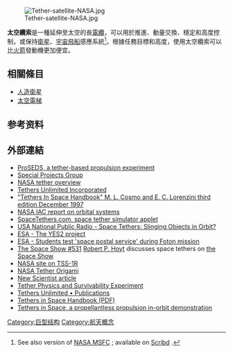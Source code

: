 [[Image:Tether-satellite-NASA.jpg|frame]]

'''太空纜索'''是一種延伸至太空的長[[電纜|電纜]]，可以用於推進、動量交換、穩定和高度控制，或保持[[衛星|衛星]]、[[宇宙飛船|宇宙飛船]]感應系統<ref name= "handbook">{{cite web |editor=Cosmo, M. L. |editor2=Lorenzini, E. C. |title=Tethers In Space Handbook |date=December 1998 |publisher=NASA |url=http://ntrs.nasa.gov/archive/nasa/casi.ntrs.nasa.gov/19980018321_1998056794.pdf |edition=3rd |accessdate=20 October 2010 |archive-date=2014-01-09 |archive-url=https://web.archive.org/web/20140109231038/http://ntrs.nasa.gov/archive/nasa/casi.ntrs.nasa.gov/19980018321_1998056794.pdf |dead-url=no }} See also version of [http://www.nasa.gov/centers/marshall/pdf/337451main_Tethers_In_Space_Handbook_Section_1_2.pdf NASA MSFC] {{Wayback|url=http://www.nasa.gov/centers/marshall/pdf/337451main_Tethers_In_Space_Handbook_Section_1_2.pdf |date=20111027063548 }};
available on [http://www.scribd.com/doc/13841374/Tethers-in-Space-Handbook-3rd-Ed Scribd] {{Wayback|url=http://www.scribd.com/doc/13841374/Tethers-in-Space-Handbook-3rd-Ed |date=20160421184124 }}.</ref>。根據任務目標和高度，使用太空纜索可以比[[火箭|火箭]]發動機更加便宜。

==相關條目==
*[[人造衛星|人造衛星]]
*[[太空電梯|太空電梯]]

==参考资料==
{{reflist}}

==外部連結==
{{Commons category}}
* [https://web.archive.org/web/20060519105129/http://data.engin.umich.edu/Icarus/proseds_ed.html ProSEDS, a tether-based propulsion experiment]
* [https://web.archive.org/web/20051210044159/http://cfa-www.harvard.edu/~spgroup/ Special Projects Group]
* [http://www1.msfc.nasa.gov/NEWSROOM/background/facts/momentum.pdf NASA tether overview]{{Wayback|url=http://www1.msfc.nasa.gov/NEWSROOM/background/facts/momentum.pdf |date=20041030075854 }}
* [http://www.tethers.com/ Tethers Unlimited Incorporated]{{Wayback|url=http://www.tethers.com/ |date=20160724194303 }}
* [http://www.tethers.com/papers/TethersInSpace.pdf "Tethers In Space Handbook" M. L. Cosmo and E. C. Lorenzini third edition December 1997]{{Wayback|url=http://www.tethers.com/papers/TethersInSpace.pdf |date=20071006101028 }}
* [http://www.niac.usra.edu/files/library/meetings/fellows/nov99/355Bogar.pdf  NASA IAC report on orbital systems]{{Wayback|url=http://www.niac.usra.edu/files/library/meetings/fellows/nov99/355Bogar.pdf |date=20160212191315 }}
* [http://spacetethers.com/ SpaceTethers.com, space tether simulator applet]{{Wayback|url=http://spacetethers.com/ |date=20160728140618 }}
* [https://www.npr.org/templates/story/story.php?storyId=9574513 USA National Public Radio - Space Tethers: Slinging Objects in Orbit?]{{Wayback|url=https://www.npr.org/templates/story/story.php?storyId=9574513 |date=20191015050855 }}
* [https://web.archive.org/web/20070808173656/http://www.esa.int/esaED/SEMVJ1AATME_highereducation_0.html ESA - The YES2 project]
* [http://www.esa.int/esaHS/SEMG3ZU681F_index_0.html ESA - Students test 'space postal service' during Foton mission]{{Wayback|url=http://www.esa.int/esaHS/SEMG3ZU681F_index_0.html |date=20121021044733 }}
* [https://web.archive.org/web/20110727162629/http://www.thespaceshow.com/detail.asp?q=531 The Space Show #531] [[Robert_P._Hoyt|Robert P. Hoyt]] discusses space tethers on [[the_Space_Show|the Space Show]]
* [https://web.archive.org/web/20080205052455/http://liftoff.msfc.nasa.gov/Shuttle/STS-75/tss-1r/tss-1r.html NASA site on TSS-1R]
* [https://archive.today/20121213180913/http://science.nasa.gov/headlines/y2007/11jun_ff.htm?list877264 NASA Tether Origami]
* [https://www.newscientist.com/article.ns?id=dn7009 New Scientist article]{{Wayback|url=https://www.newscientist.com/article.ns?id=dn7009 |date=20080223152306 }}
* [http://code8100.nrl.navy.mil/programs/tips.htm Tether Physics and Survivability Experiment]{{Wayback|url=http://code8100.nrl.navy.mil/programs/tips.htm |date=20110718212101 }}
* [https://web.archive.org/web/20061110091537/http://www.tethers.com/TUPubs.html Tethers Unlimited • Publications]
* [https://web.archive.org/web/20070301060946/http://cfa-www.harvard.edu/spgroup/handbook.html Tethers in Space Handbook (PDF)]
* [http://repository.tudelft.nl/view/ir/uuid%3A9d437e58-82c0-4af1-935f-69ba5573c7a2/ Tethers in Space, a propellantless propulsion in-orbit demonstration]{{Wayback|url=http://repository.tudelft.nl/view/ir/uuid%3A9d437e58-82c0-4af1-935f-69ba5573c7a2/ |date=20160303225555 }} {{ISBN|978-90-8891-282-5}}

[[Category:巨型结构|Category:巨型结构]]
[[Category:航天概念|Category:航天概念]]